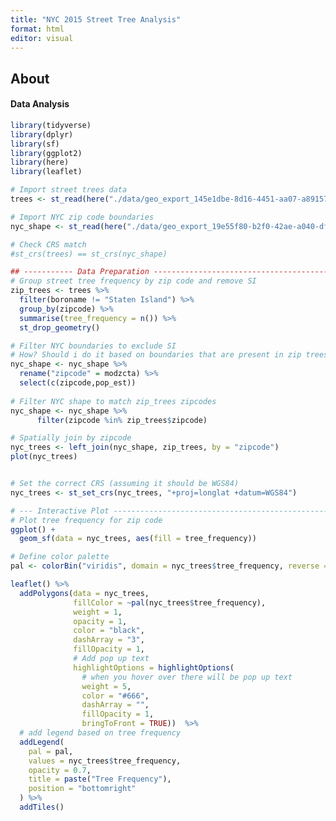 ```yaml
---
title: "NYC 2015 Street Tree Analysis"
format: html
editor: visual
---
```


## About

#### 

#### Data Analysis

```r
library(tidyverse)
library(dplyr)
library(sf)
library(ggplot2)
library(here)
library(leaflet)
```

```r
# Import street trees data
trees <- st_read(here("./data/geo_export_145e1dbe-8d16-4451-aa07-a8915754603a.shp"))

# Import NYC zip code boundaries
nyc_shape <- st_read(here("./data/geo_export_19e55f80-b2f0-42ae-a040-dfc2cdce044d.shp"))

# Check CRS match
#st_crs(trees) == st_crs(nyc_shape)
```

```r
## ----------- Data Preparation -------------------------------------------------
# Group street tree frequency by zip code and remove SI
zip_trees <- trees %>% 
  filter(boroname != "Staten Island") %>% 
  group_by(zipcode) %>% 
  summarise(tree_frequency = n()) %>% 
  st_drop_geometry()

# Filter NYC boundaries to exclude SI
# How? Should i do it based on boundaries that are present in zip trees
nyc_shape <- nyc_shape %>% 
  rename("zipcode" = modzcta) %>% 
  select(c(zipcode,pop_est))
  
# Filter NYC shape to match zip_trees zipcodes
nyc_shape <- nyc_shape %>%
      filter(zipcode %in% zip_trees$zipcode)

# Spatially join by zipcode
nyc_trees <- left_join(nyc_shape, zip_trees, by = "zipcode")
plot(nyc_trees)


# Set the correct CRS (assuming it should be WGS84)
nyc_trees <- st_set_crs(nyc_trees, "+proj=longlat +datum=WGS84")
```

```r
# --- Interactive Plot ----------------------------------------------------------
# Plot tree frequency for zip code
ggplot() +
  geom_sf(data = nyc_trees, aes(fill = tree_frequency))

# Define color palette
pal <- colorBin("viridis", domain = nyc_trees$tree_frequency, reverse = TRUE)

leaflet() %>%
  addPolygons(data = nyc_trees,
              fillColor = ~pal(nyc_trees$tree_frequency),
              weight = 1,
              opacity = 1,
              color = "black",
              dashArray = "3",
              fillOpacity = 1,
              # Add pop up text 
              highlightOptions = highlightOptions(
                # when you hover over there will be pop up text
                weight = 5,
                color = "#666",
                dashArray = "",
                fillOpacity = 1,
                bringToFront = TRUE))  %>%
  # add legend based on tree frequency
  addLegend(
    pal = pal,
    values = nyc_trees$tree_frequency,
    opacity = 0.7,
    title = paste("Tree Frequency"),
    position = "bottomright"
  ) %>%
  addTiles()

```

